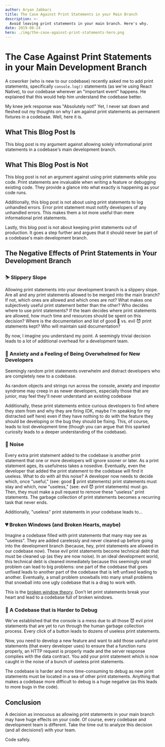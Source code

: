```yaml
---
author: Aryan Jabbari
title: The Case Against Print Statements in your Main Branch
description: >-
  Avoid leaving print statements in your main branch. Here's why.
date: 2019-08-24
hero: ./img/the-case-against-print-statements-hero.png
---
```


# The Case Against Print Statements in your Main Development Branch

A coworker (who is new to our codebase) recently asked me to add print statements, specifically `console.log()` statements (as we're using React Native), to our codebase wherever an "important event" happens. He explained that this would help him understand the codebase better.

My knee jerk response was "Absolutely not!" Yet, I never sat down and fleshed out my thoughts on why I am against print statements as permanent fixtures in a codebase. Well, here it is.

## What This Blog Post Is
This blog post is my argument against allowing solely informational print statements in a codebase's main development branch.

## What This Blog Post is Not
This blog post is not an argument against using print statements while you code. Print statements are invaluable when writing a feature or debugging existing code. They provide a glance into what exactly is happening as your code runs.

Additionally, this blog post is not about using print statements to log unhandled errors. Error print statement must notify developers of any unhandled errors. This makes them a lot more useful than mere informational print statements.

Lastly, this blog post is not about keeping print statements out of production. It goes a step further and argues that it should never be part of a codebase's main development branch.

## The Negative Effects of Print Statements in Your Development Branch

### ⛷️ Slippery Slope
Allowing print statements into your development branch is a slippery slope. Are all and any print statements allowed to be merged into the main branch? If not, which ones are allowed and which ones are not? What makes one subjectively useful print statement better than the other? Who decides where to use print statements? If the team decides where print statements are allowed, how much time and resources should be spent on this decision? Where is the documentation and list of good 👼 vs. evil 😈 print statements kept? Who will maintain said documentation?

By now, I imagine you understand my point. A seemingly trivial decision leads to a lot of additional overhead for a development team.

### 🤯 Anxiety and a Feeling of Being Overwhelmed for New Developers
Seemingly random print statements overwhelm and distract developers who are completely new to a codebase.

As random objects and strings run across the console, anxiety and impostor syndrome may creep in as newer developers, especially those that are junior, may feel they'll never understand an existing codebase

Additionally, these print statements entice curious developers to find where they stem from and why they are firing (OK, maybe I'm speaking for my distracted self here) even if they have nothing to do with the feature they should be developing or the bug they should be fixing. This, of course, leads to lost development time (though you can argue that this sparked curiosity leads to a deeper understanding of the codebase).

### 🙉 Noise
Every extra print statement added to the codebase is another print statement that one or more developers will ignore sooner or later. As a print statement ages, its usefulness takes a nosedive. Eventually, even the developer that added the print statement to the codebase will find it useless. What to do with all this noise? A developer now needs to decide which, once "useful," (see: good 👼 print statements) print statements must stay and which, now "useless," (see: evil 😈 print statements) must go. Then, they must make a pull request to remove these "useless" print statements. The garbage collection of print statements becomes a recurring task that never ends.

Additionally, "useless" print statements in your codebase leads to...

### 💔 Broken Windows (and Broken Hearts, maybe)
Imagine a codebase filled with print statements that many may see as "useless". They are added carelessly and never cleaned up before going into the development branch (because, hey, print statements are allowed in our codebase now). These evil print statements become technical debt that must be cleaned up (as they are now noise). In an ideal development world, this technical debt is cleaned immediately because this seemingly small problem can lead to big problems: one part of the codebase that goes unfixed leads to another part of the codebase that is left unfixed leading to another. Eventually, a small problem snowballs into many small problems that snowball into one ugly codebase that is a drag to work with.

This is the [broken window theory](https://www.artima.com/intv/fixit2.html). Don't let print statements break your heart and lead to a codebase full of broken windows.

### 🐛 A Codebase that is Harder to Debug
We've established that the console is a mess due to all those 😈 evil print statements that are yet to run through the human garbage collection process. Every click of a button leads to dozens of useless print statements.

Now, you need to develop a new feature and want to add those useful print statements (that every developer uses) to ensure that a function runs properly, an HTTP request is properly made and the server response complies with the data contract. You add your print statement which is now caught in the noise of a bunch of useless print statements.

The codebase is harder and more time-consuming to debug as new print statements must be located in a sea of other print statements. Anything that makes a codebase more difficult to debug is a huge negative (as this leads to more bugs in the code).

## Conclusion
A decision as innocuous as allowing print statements in your main branch may have huge effects on your code. Of course, every codebase and development team is different. Take the time out to analyze this decision (and all decisions!) with your team.

Code safely.
